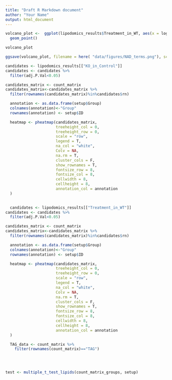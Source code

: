 ```yaml
---
title: "Draft R Markdown document"
author: "Your Name"
output: html_document
---
```


```r



volcano_plot <-  ggplot(lipodomics_results$Treatment_in_WT, aes(x = logFC, y = -log10(adj.P.Val))) +
  geom_point()

volcano_plot

ggsave(volcano_plot, filename = here( "data/figures/NAD_terms.png"), scale = 2.5)


```

```r

candidates <- lipodomics_results[["KO_in_Control"]]
candidates <- candidates %>% 
  filter(adj.P.Val<0.05)

candidates_matrix <- count_matrix
candidates_matrix<-candidates_matrix %>% 
  filter(rownames(candidates_matrix)%in%candidates$rn)

  annotation <- as.data.frame(setup$Group)
  colnames(annotation)<-"Group"
  rownames(annotation) <- setup$ID

  heatmap <- pheatmap(candidates_matrix,
                      treeheight_col = 0,
                      treeheight_row = 0,
                      scale = "row",
                      legend = T,
                      na_col = "white",
                      Colv = NA,
                      na.rm = T,
                      cluster_cols = F,
                      show_rownames = T,
                      fontsize_row = 8,
                      fontsize_col = 8,
                      cellwidth = 8,
                      cellheight = 8,
                      annotation_col = annotation
  )

  
  candidates <- lipodomics_results[["Treatment_in_WT"]]
candidates <- candidates %>% 
  filter(adj.P.Val<0.05)

candidates_matrix <- count_matrix
candidates_matrix<-candidates_matrix %>% 
  filter(rownames(candidates_matrix)%in%candidates$rn)

  annotation <- as.data.frame(setup$Group)
  colnames(annotation)<-"Group"
  rownames(annotation) <- setup$ID

  heatmap <- pheatmap(candidates_matrix,
                      treeheight_col = 0,
                      treeheight_row = 0,
                      scale = "row",
                      legend = T,
                      na_col = "white",
                      Colv = NA,
                      na.rm = T,
                      cluster_cols = F,
                      show_rownames = T,
                      fontsize_row = 8,
                      fontsize_col = 8,
                      cellwidth = 8,
                      cellheight = 8,
                      annotation_col = annotation
  )

  TAG_data <- count_matrix %>% 
    filter(rownames(count_matrix)=="TAG")

  
    
```

```r




test <- multiple_t_test_lipids(count_matrix_groups, setup)
    
```

